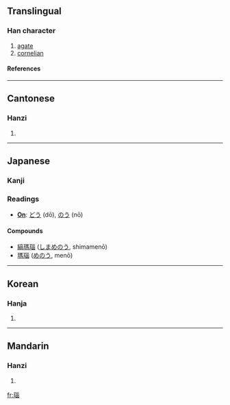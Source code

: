 ==Translingual==
===Han character===
{{Han char|rn=96|rad=玉|as=09|sn=13|four=1216<sub>3</sub>|canj=一土女女田 (MGVVW)}}
# [[agate]]
# [[cornelian]]
====References====
{{Han ref|kx=0738.030|dkj=21125|dj=1148.230|hdz=21130.020|uh=7459|ud=29785|bh=B7EA|bd=47082}}

----
==Cantonese==
===Hanzi===
{{yue-hanzi|jyut=|y=nou5}}
# {{defn|Cantonese}}

----
==Japanese==
===Kanji===
===Readings===
* '''[[On]]''': [[どう]] (dō), [[のう]] (nō)
====Compounds====
*[[縞瑪瑙]] ([[しまめのう]], shimamenō)
*[[瑪瑙]] ([[めのう]], menō)
----
==Korean==
===Hanja===
{{ko-hanja|hangeul=노|eumhun=|rv=no|mr=no|y=no}}
# {{defn|Korean}}

----
==Mandarin==
===Hanzi===
{{cmn-hanzi|pin=[[nǎo]] (nao3)|wg=nao<sup>3</sup>}}
# {{defn|Mandarin}}

[[fr:瑙]]
